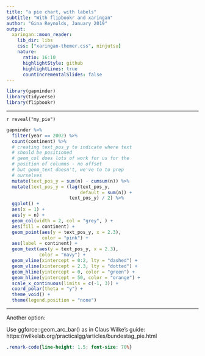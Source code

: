 ```yaml
---
title: "a pie chart, with labels"
subtitle: "With flipbookr and xaringan"
author: "Gina Reynolds, January 2019"
output:
  xaringan::moon_reader:
    lib_dir: libs
    css: ["xaringan-themer.css", ninjutsu]
    nature:
      ratio: 16:10
      highlightStyle: github
      highlightLines: true
      countIncrementalSlides: false
---
```



```r
library(gapminder)
library(tidyverse)
library(flipbookr)
```

---



`r reveal("my_pie")`

```r
gapminder %>% 
  filter(year == 2002) %>% 
  count(continent) %>% 
  # creating text_pos_y to indicate where text
  # should be positioned
  # geom_col does lots of work for us for the  
  # position of columns - no offset
  # but geom_text doesn't, we've to to prep 
  # ourselves
  mutate(text_pos_y = sum(n) - cumsum(n)) %>% 
  mutate(text_pos_y = (lag(text_pos_y, 
                           default = sum(n)) + 
                       text_pos_y) / 2) %>% 
  ggplot() +
  aes(x = 1) +
  aes(y = n) +
  geom_col(width = 2, col = "grey", ) + 
  aes(fill = continent) +
  geom_point(aes(y = text_pos_y, x = 2.3), 
             color = "pink") +
  aes(label = continent) +
  geom_text(aes(y = text_pos_y, x = 2.3), 
            color = "navy") +
  geom_vline(xintercept = 0:2, lty = "dashed") +
  geom_vline(xintercept = 2.3, lty = "dotted") +
  geom_hline(yintercept = 0, color = "green") +
  geom_hline(yintercept = 50, color = "orange") +
  scale_x_continuous(limits = c(-1, 3)) +
  coord_polar(theta = "y") +
  theme_void() +
  theme(legend.position = "none")
```

---

Another option:

Use ggforce::geom_arc_bar() as in Claus Wilke's guide: https://wilkelab.org/practicalgg/articles/bundestag_pie.html


```css
.remark-code{line-height: 1.5; font-size: 70%}
```
